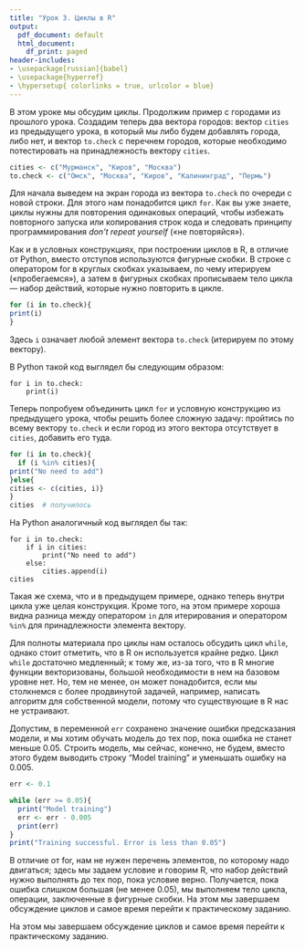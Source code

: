 ```yaml
---
title: "Урок 3. Циклы в R"
output:
  pdf_document: default
  html_document:
    df_print: paged
header-includes:
- \usepackage[russian]{babel}
- \usepackage{hyperref}
- \hypersetup{ colorlinks = true, urlcolor = blue}
---
```


В этом уроке мы обсудим циклы. Продолжим пример с городами из прошлого урока. Создадим теперь два вектора городов: вектор `cities` из предыдущего урока, в который мы либо будем добавлять города, либо нет, и вектор `to.check` с перечнем городов, которые необходимо потестировать на принадлежность вектору `cities`.

```r
cities <- c("Мурманск", "Киров", "Москва")
to.check <- c("Омск", "Москва", "Киров", "Калининград", "Пермь")
```

Для начала выведем на экран города из вектора `to.check` по очереди с новой строки. Для этого нам понадобится цикл `for`. Как вы уже знаете, циклы нужны для повторения одинаковых операций, чтобы избежать повторного запуска или копирования строк кода и следовать принципу программирования *don't repeat yourself* («не повторяйся»).

Как и в условных конструкциях, при построении циклов в R, в отличие от Python, вместо отступов используются фигурные скобки. В строке с оператором for в круглых скобках указываем, по чему итерируем («пробегаемся»), а затем в фигурных скобках прописываем тело цикла — набор действий, которые нужно повторить в цикле.

```r
for (i in to.check){
print(i)
}
```

Здесь `i` означает любой элемент вектора `to.check` (итерируем по этому вектору).

В Python такой код выглядел бы следующим образом:

```
for i in to.check:
	print(i)
```

Теперь попробуем объединить цикл `for` и условную конструкцию из предыдущего урока, чтобы решить более сложную задачу: пройтись по всему вектору `to.check` и если город из этого вектора отсутствует в `cities`, добавить его туда.

```r
for (i in to.check){
  if (i %in% cities){
print("No need to add")
}else{
cities <- c(cities, i)}
}
cities  # получилось
```

На Python аналогичный код выглядел бы так:

```
for i in to.check:
	if i in cities:
		print("No need to add")
	else:
		cities.append(i)
cities 
```

Такая же схема, что и в предыдущем примере, однако теперь внутри цикла уже целая конструкция. Кроме того, на этом примере хороша видна разница между оператором `in` для итерирования и оператором `%in%` для принадлежности элемента вектору.

Для полноты материала про циклы нам осталось обсудить цикл `while`, однако стоит отметить, что в R он используется крайне редко. Цикл `while` достаточно медленный; к тому же, из-за того, что в R многие функции векторизованы, большой необходимости в нем на базовом уровне нет. Но, тем не менее, он может понадобится, если мы столкнемся с более продвинутой задачей, например, написать алгоритм для собственной модели, потому что существующие в R нас не устраивают.

Допустим, в переменной `err` сохранено значение ошибки предсказания модели, и мы хотим обучать модель до тех пор, пока ошибка не станет меньше 0.05. Строить модель, мы сейчас, конечно, не будем, вместо этого будем выводить строку "Model training" и уменьшать ошибку на 0.005.

```r
err <- 0.1

while (err >= 0.05){
  print("Model training")
  err <- err - 0.005
  print(err)
}
print("Training successful. Error is less than 0.05")
```

В отличие от for, нам не нужен перечень элементов, по которому надо двигаться; здесь мы задаем условие и говорим R, что набор действий нужно выполнять до тех пор, пока условие верно. Получается, пока ошибка слишком большая (не менее 0.05), мы выполняем тело цикла, операции, заключенные в фигурные скобки.
На этом мы завершаем обсуждение циклов и самое время перейти к практическому заданию.

На этом мы завершаем обсуждение циклов и самое время перейти к практическому заданию.
